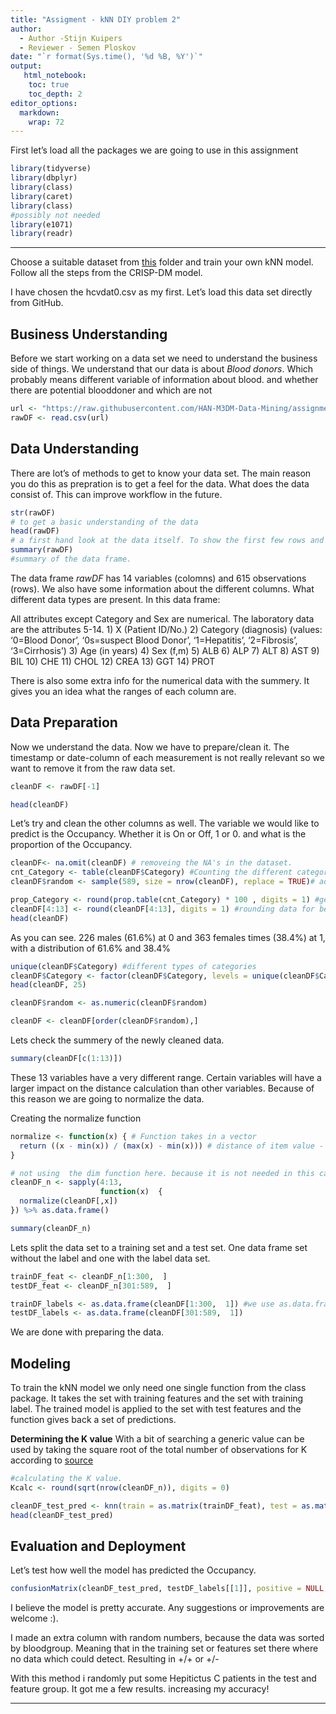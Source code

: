 ```yaml
---
title: "Assigment - kNN DIY problem 2"
author:
  - Author -Stijn Kuipers
  - Reviewer - Semen Ploskov
date: "`r format(Sys.time(), '%d %B, %Y')`"
output:
   html_notebook:
    toc: true
    toc_depth: 2
editor_options: 
  markdown: 
    wrap: 72
---
```


First let's load all the packages we are going to use in this assignment

```r
library(tidyverse)
library(dbplyr)
library(class)
library(caret)
library(class)
#possibly not needed
library(e1071)
library(readr)
```

------------------------------------------------------------------------

Choose a suitable dataset from
[this](https://github.com/HAN-M3DM-Data-Mining/assignments/tree/master/datasets)
folder and train your own kNN model. Follow all the steps from the
CRISP-DM model.

I have chosen the hcvdat0.csv as my first. Let's load this data set
directly from GitHub.

## Business Understanding

Before we start working on a data set we need to understand the business
side of things. We understand that our data is about *Blood donors*. Which
probably means different variable of information about blood. and whether there are potential blooddoner and which are not
```r
url <- "https://raw.githubusercontent.com/HAN-M3DM-Data-Mining/assignments/master/datasets/KNN-hcvdat0.csv"
rawDF <- read.csv(url)
```

## Data Understanding

There are lot's of methods to get to know your data set. The main reason
you do this as prepration is to get a feel for the data. What does the
data consist of. This can improve workflow in the future.

```r
str(rawDF)
# to get a basic understanding of the data
head(rawDF)
# a first hand look at the data itself. To show the first few rows and column
summary(rawDF)
#summary of the data frame.
```

The data frame *rawDF* has 14 variables (colomns) and 615 observations
(rows). We also have some information about the different columns. What
different data types are present. In this data frame:

All attributes except Category and Sex are numerical. The laboratory data are the attributes 5-14.
1) X (Patient ID/No.)
2) Category (diagnosis) (values: '0=Blood Donor', '0s=suspect Blood Donor', '1=Hepatitis', '2=Fibrosis', '3=Cirrhosis')
3) Age (in years)
4) Sex (f,m)
5) ALB
6) ALP
7) ALT
8) AST
9) BIL
10) CHE
11) CHOL
12) CREA
13) GGT
14) PROT

There is also some extra info for the numerical data with the summery.
It gives you an idea what the ranges of each column are.

## Data Preparation

Now we understand the data. Now we have to prepare/clean it. The
timestamp or date-column of each measurement is not really relevant so
we want to remove it from the raw data set.

```r
cleanDF <- rawDF[-1]

head(cleanDF)
```

Let's try and clean the other columns as well. The variable we would
like to predict is the Occupancy. Whether it is On or Off, 1 or 0. and
what is the proportion of the Occupancy.

```r
cleanDF<- na.omit(cleanDF) # removeing the NA's in the dataset.
cnt_Category <- table(cleanDF$Category) #Counting the different categories
cleanDF$random <- sample(589, size = nrow(cleanDF), replace = TRUE)# adding a randomized element to the list to sort the data

prop_Category <- round(prop.table(cnt_Category) * 100 , digits = 1) #getting the distribution of this column
cleanDF[4:13] <- round(cleanDF[4:13], digits = 1) #rounding data for better visibility of column 4 to 13
head(cleanDF)
```








As you can see. 226 males (61.6%) at 0 and 363 females times (38.4%) at 1, with
a distribution of 61.6% and 38.4%

```r
unique(cleanDF$Category) #different types of categories
cleanDF$Category <- factor(cleanDF$Category, levels = unique(cleanDF$Category), labels = c(1,1,0,0,0)) %>% relevel("1")
head(cleanDF, 25)
```

```r
cleanDF$random <- as.numeric(cleanDF$random)
```


```r

cleanDF <- cleanDF[order(cleanDF$random),]

```


Lets check the summery of the newly cleaned data.

```r
summary(cleanDF[c(1:13)])
```

These 13 variables have a very different range. Certain variables will have a larger impact on the distance calculation than other variables. Because of this reason we are going to normalize the data.

Creating the normalize function

```r
normalize <- function(x) { # Function takes in a vector
  return ((x - min(x)) / (max(x) - min(x))) # distance of item value - minimum vector value divided by the range of all vector values
}
```

```r
# not using  the dim function here. because it is not needed in this case.
cleanDF_n <- sapply(4:13,
                    function(x)  {
  normalize(cleanDF[,x])
}) %>% as.data.frame()

summary(cleanDF_n)
```

Lets split the data set to a training set and a test set. One data frame
set without the label and one with the label data set.

```r
trainDF_feat <- cleanDF_n[1:300,  ]
testDF_feat <- cleanDF_n[301:589,  ]

trainDF_labels <- as.data.frame(cleanDF[1:300,  1]) #we use as.data.frame otherwise it sees it as values.
testDF_labels <- as.data.frame(cleanDF[301:589,  1])
```

We are done with preparing the data.

## Modeling

To train the kNN model we only need one single function from the class
package. It takes the set with training features and the set with
training label. The trained model is applied to the set with test
features and the function gives back a set of predictions.

**Determining the K value** With a bit of searching a generic value can
be used by taking the square root of the total number of observations
for K according to
[source](https://rstudio-pubs-static.s3.amazonaws.com/316172_a857ca788d1441f8be1bcd1e31f0e875.html)

```r
#calculating the K value.
Kcalc <- round(sqrt(nrow(cleanDF_n)), digits = 0)
```

```r
cleanDF_test_pred <- knn(train = as.matrix(trainDF_feat), test = as.matrix(testDF_feat), cl = as.matrix(trainDF_labels), k = Kcalc)
head(cleanDF_test_pred)
```

## Evaluation and Deployment

Let's test how well the model has predicted the Occupancy.

```r
confusionMatrix(cleanDF_test_pred, testDF_labels[[1]], positive = NULL, dnn = c("Prediction", "True"))
```
I believe the model is pretty accurate. Any suggestions or improvements are welcome :).

I made an extra column with random numbers, because the data was sorted by bloodgroup. Meaning that in the training set or features set there where no data which could detect. Resulting in +/+ or +/-

With this method i randomly put some Hepitictus C patients in the test and feature group. It got me a few results. increasing my accuracy!



------------------------------------------------------------------------


